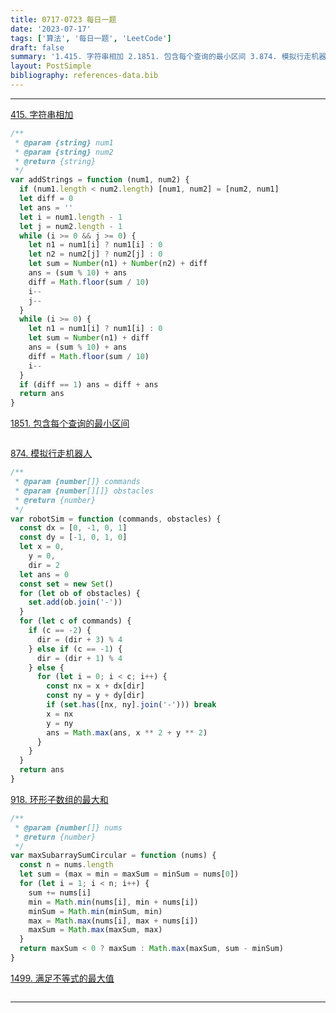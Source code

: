 ```yaml
---
title: 0717-0723 每日一题
date: '2023-07-17'
tags: ['算法', '每日一题', 'LeetCode']
draft: false
summary: '1.415. 字符串相加 2.1851. 包含每个查询的最小区间 3.874. 模拟行走机器人 4.918. 环形子数组的最大和 5.1499. 满足不等式的最大值'
layout: PostSimple
bibliography: references-data.bib
---
```


---

[415. 字符串相加](https://leetcode.cn/problems/add-strings/)

```js
/**
 * @param {string} num1
 * @param {string} num2
 * @return {string}
 */
var addStrings = function (num1, num2) {
  if (num1.length < num2.length) [num1, num2] = [num2, num1]
  let diff = 0
  let ans = ''
  let i = num1.length - 1
  let j = num2.length - 1
  while (i >= 0 && j >= 0) {
    let n1 = num1[i] ? num1[i] : 0
    let n2 = num2[j] ? num2[j] : 0
    let sum = Number(n1) + Number(n2) + diff
    ans = (sum % 10) + ans
    diff = Math.floor(sum / 10)
    i--
    j--
  }
  while (i >= 0) {
    let n1 = num1[i] ? num1[i] : 0
    let sum = Number(n1) + diff
    ans = (sum % 10) + ans
    diff = Math.floor(sum / 10)
    i--
  }
  if (diff == 1) ans = diff + ans
  return ans
}
```

[1851. 包含每个查询的最小区间](https://leetcode.cn/problems/minimum-interval-to-include-each-query/)

```js

```

[874. 模拟行走机器人](https://leetcode.cn/problems/walking-robot-simulation/)

```js
/**
 * @param {number[]} commands
 * @param {number[][]} obstacles
 * @return {number}
 */
var robotSim = function (commands, obstacles) {
  const dx = [0, -1, 0, 1]
  const dy = [-1, 0, 1, 0]
  let x = 0,
    y = 0,
    dir = 2
  let ans = 0
  const set = new Set()
  for (let ob of obstacles) {
    set.add(ob.join('-'))
  }
  for (let c of commands) {
    if (c == -2) {
      dir = (dir + 3) % 4
    } else if (c == -1) {
      dir = (dir + 1) % 4
    } else {
      for (let i = 0; i < c; i++) {
        const nx = x + dx[dir]
        const ny = y + dy[dir]
        if (set.has([nx, ny].join('-'))) break
        x = nx
        y = ny
        ans = Math.max(ans, x ** 2 + y ** 2)
      }
    }
  }
  return ans
}
```

[918. 环形子数组的最大和](https://leetcode.cn/problems/maximum-sum-circular-subarray/)

```js
/**
 * @param {number[]} nums
 * @return {number}
 */
var maxSubarraySumCircular = function (nums) {
  const n = nums.length
  let sum = (max = min = maxSum = minSum = nums[0])
  for (let i = 1; i < n; i++) {
    sum += nums[i]
    min = Math.min(nums[i], min + nums[i])
    minSum = Math.min(minSum, min)
    max = Math.max(nums[i], max + nums[i])
    maxSum = Math.max(maxSum, max)
  }
  return maxSum < 0 ? maxSum : Math.max(maxSum, sum - minSum)
}
```

[1499. 满足不等式的最大值](https://leetcode.cn/problems/max-value-of-equation/)

```js

```

---

